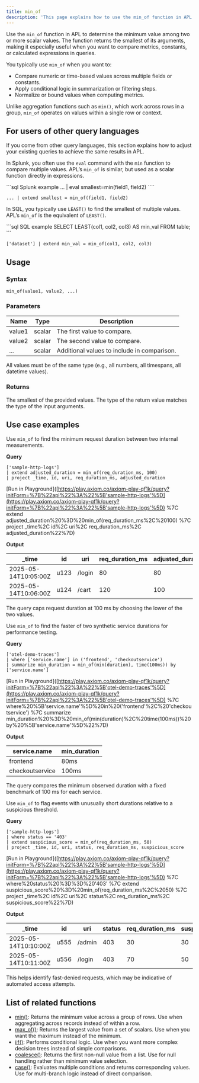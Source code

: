 ```yaml
---
title: min_of
description: 'This page explains how to use the min_of function in APL.'
---
```


Use the `min_of` function in APL to determine the minimum value among two or more scalar values. The function returns the smallest of its arguments, making it especially useful when you want to compare metrics, constants, or calculated expressions in queries.

You typically use `min_of` when you want to:

- Compare numeric or time-based values across multiple fields or constants.
- Apply conditional logic in summarization or filtering steps.
- Normalize or bound values when computing metrics.

Unlike aggregation functions such as `min()`, which work across rows in a group, `min_of` operates on values within a single row or context.

## For users of other query languages

If you come from other query languages, this section explains how to adjust your existing queries to achieve the same results in APL.

<AccordionGroup>
<Accordion title="Splunk SPL users">

In Splunk, you often use the `eval` command with the `min` function to compare multiple values. APL’s `min_of` is similar, but used as a scalar function directly in expressions.

<CodeGroup>
```sql Splunk example
... | eval smallest=min(field1, field2)
````

```kusto APL equivalent
... | extend smallest = min_of(field1, field2)
```

</CodeGroup>

</Accordion>
<Accordion title="ANSI SQL users">

In SQL, you typically use `LEAST()` to find the smallest of multiple values. APL’s `min_of` is the equivalent of `LEAST()`.

<CodeGroup>
```sql SQL example
SELECT LEAST(col1, col2, col3) AS min_val FROM table;
```

```kusto APL equivalent
['dataset'] | extend min_val = min_of(col1, col2, col3)
```

</CodeGroup>

</Accordion>
</AccordionGroup>

## Usage

### Syntax

```kusto
min_of(value1, value2, ...)
```

### Parameters

| Name   | Type   | Description                                 |
| ------ | ------ | ------------------------------------------- |
| value1 | scalar | The first value to compare.                 |
| value2 | scalar | The second value to compare.                |
| ...    | scalar | Additional values to include in comparison. |

All values must be of the same type (e.g., all numbers, all timespans, all datetime values).

### Returns

The smallest of the provided values. The type of the return value matches the type of the input arguments.

## Use case examples

<Tabs>
<Tab title="Log analysis">

Use `min_of` to find the minimum request duration between two internal measurements.

**Query**

```kusto
['sample-http-logs']
| extend adjusted_duration = min_of(req_duration_ms, 100)
| project _time, id, uri, req_duration_ms, adjusted_duration
```

[Run in Playground]([https://play.axiom.co/axiom-play-qf1k/query?initForm=%7B%22apl%22%3A%22%5B'sample-http-logs'%5D](https://play.axiom.co/axiom-play-qf1k/query?initForm=%7B%22apl%22%3A%22%5B'sample-http-logs'%5D) %7C extend adjusted_duration%20%3D%20min_of(req_duration_ms%2C%20100) %7C project _time%2C id%2C uri%2C req_duration_ms%2C adjusted_duration%22%7D)

**Output**

| _time               | id   | uri    | req_duration_ms | adjusted_duration |
| -------------------- | ---- | ------ | ----------------- | ------------------ |
| 2025-05-14T10:05:00Z | u123 | /login | 80                | 80                 |
| 2025-05-14T10:06:00Z | u124 | /cart  | 120               | 100                |

The query caps request duration at 100 ms by choosing the lower of the two values.

</Tab>
<Tab title="OpenTelemetry traces">

Use `min_of` to find the faster of two synthetic service durations for performance testing.

**Query**

```kusto
['otel-demo-traces']
| where ['service.name'] in ('frontend', 'checkoutservice')
| summarize min_duration = min_of(min(duration), time(100ms)) by ['service.name']
```

[Run in Playground]([https://play.axiom.co/axiom-play-qf1k/query?initForm=%7B%22apl%22%3A%22%5B'otel-demo-traces'%5D](https://play.axiom.co/axiom-play-qf1k/query?initForm=%7B%22apl%22%3A%22%5B'otel-demo-traces'%5D) %7C where%20%5B'service.name'%5D%20in%20('frontend'%2C%20'checkoutservice') %7C summarize min_duration%20%3D%20min_of(min(duration)%2C%20time(100ms))%20by%20%5B'service.name'%5D%22%7D)

**Output**

| service.name    | min_duration |
| --------------- | ------------- |
| frontend        | 80ms          |
| checkoutservice | 100ms         |

The query compares the minimum observed duration with a fixed benchmark of 100 ms for each service.

</Tab>
<Tab title="Security logs">

Use `min_of` to flag events with unusually short durations relative to a suspicious threshold.

**Query**

```kusto
['sample-http-logs']
| where status == '403'
| extend suspicious_score = min_of(req_duration_ms, 50)
| project _time, id, uri, status, req_duration_ms, suspicious_score
```

[Run in Playground]([https://play.axiom.co/axiom-play-qf1k/query?initForm=%7B%22apl%22%3A%22%5B'sample-http-logs'%5D](https://play.axiom.co/axiom-play-qf1k/query?initForm=%7B%22apl%22%3A%22%5B'sample-http-logs'%5D) %7C where%20status%20%3D%3D%20'403' %7C extend suspicious_score%20%3D%20min_of(req_duration_ms%2C%2050) %7C project _time%2C id%2C uri%2C status%2C req_duration_ms%2C suspicious_score%22%7D)

**Output**

| _time               | id   | uri    | status | req_duration_ms | suspicious_score |
| -------------------- | ---- | ------ | ------ | ----------------- | ----------------- |
| 2025-05-14T10:10:00Z | u555 | /admin | 403    | 30                | 30                |
| 2025-05-14T10:11:00Z | u556 | /login | 403    | 70                | 50                |

This helps identify fast-denied requests, which may be indicative of automated access attempts.

</Tab>
</Tabs>

## List of related functions

* [min()](/apl/aggregation-functions/min): Returns the minimum value across a group of rows. Use when aggregating across records instead of within a row.
* [max_of()](/apl/scalar-functions/max_of): Returns the largest value from a set of scalars. Use when you want the maximum instead of the minimum.
* [iif()](/apl/scalar-functions/iif): Performs conditional logic. Use when you want more complex decision trees instead of simple comparisons.
* [coalesce()](/apl/scalar-functions/coalesce): Returns the first non-null value from a list. Use for null handling rather than minimum value selection.
* [case()](/apl/scalar-functions/case): Evaluates multiple conditions and returns corresponding values. Use for multi-branch logic instead of direct comparison.
